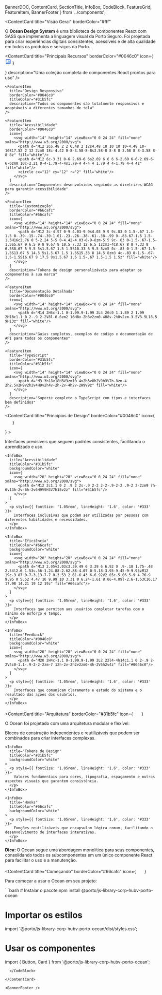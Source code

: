   BannerDOC,
  ContentCard,
  SectionTitle,
  InfoBox,
  CodeBlock,
  FeatureGrid,
  FeatureItem,
  BannerFooter
} from '../components';

<Meta title="Introdução" />

<BannerDOC title="Introdução ao Ocean" description="A biblioteca de componentes React da Porto Seguro." />

<ContentCard
  title="Visão Geral"
  borderColor="#fff"
>
  <p style={{
    fontSize: '1.1rem',
    lineHeight: '1.6',
    color: '#333',
    margin: 0
  }}>
    O <strong>Ocean Design System</strong> é uma biblioteca de componentes React com SASS que implementa a linguagem visual da Porto Seguro. Foi projetada para criar experiências digitais consistentes, acessíveis e de alta qualidade em todos os produtos e serviços da Porto.
  </p>
</ContentCard>

<ContentCard
  title="Principais Recursos"
  borderColor="#0046c0"
  icon={
    <svg width="20" height="20" viewBox="0 0 24 24" fill="#0046c0" xmlns="http://www.w3.org/2000/svg">
      <path d="M19 3H5C3.9 3 3 3.9 3 5V19C3 20.1 3.9 21 5 21H19C20.1 21 21 20.1 21 19V5C21 3.9 20.1 3 19 3ZM19 19H5V5H19V19Z" fill="#0046c0"/>
      <path d="M7 12H9V17H7V12Z" fill="#0046c0"/>
      <path d="M11 7H13V17H11V7Z" fill="#0046c0"/>
      <path d="M15 9H17V17H15V9Z" fill="#0046c0"/>
    </svg>
  }
>
  <FeatureGrid>
    <FeatureItem
      title="Componentes React"
      borderColor="#0046c0"
      icon={
        <svg width="14" height="14" viewBox="0 0 24 24" fill="none" xmlns="http://www.w3.org/2000/svg">
          <path d="M4 8H8V4H4V8ZM10 20H14V16H10V20ZM4 20H8V16H4V20ZM4 14H8V10H4V14ZM10 14H14V10H10V14ZM16 4V8H20V4H16ZM10 8H14V4H10V8ZM16 14H20V10H16V14ZM16 20H20V16H16V20Z" fill="white"/>
        </svg>
      }
      description="Uma coleção completa de componentes React prontos para uso"
    />

    <FeatureItem
      title="Design Responsivo"
      borderColor="#0046c0"
      titleColor="#31b5fc"
      description="Todos os componentes são totalmente responsivos e adaptáveis a diferentes tamanhos de tela"
    />

    <FeatureItem
      title="Acessibilidade"
      borderColor="#0046c0"
      icon={
        <svg width="14" height="14" viewBox="0 0 24 24" fill="none" xmlns="http://www.w3.org/2000/svg">
          <path d="M12 2C6.48 2 2 6.48 2 12s4.48 10 10 10 10-4.48 10-10S17.52 2 12 2zm0 18c-4.42 0-8-3.58-8-8s3.58-8 8-8 8 3.58 8 8-3.58 8-8 8z" fill="white"/>
          <path d="M12 6c-3.31 0-6 2.69-6 6s2.69 6 6 6 6-2.69 6-6-2.69-6-6-6zm0 10c-2.21 0-4-1.79-4-4s1.79-4 4-4 4 1.79 4 4-1.79 4-4 4z" fill="white"/>
          <circle cx="12" cy="12" r="2" fill="white"/>
        </svg>
      }
      description="Componentes desenvolvidos seguindo as diretrizes WCAG para garantir acessibilidade"
    />

    <FeatureItem
      title="Customização"
      borderColor="#66cafc"
      titleColor="#66cafc"
      icon={
        <svg width="14" height="14" viewBox="0 0 24 24" fill="none" xmlns="http://www.w3.org/2000/svg">
          <path d="M12 3c-4.97 0-9 4.03-9 9s4.03 9 9 9c.83 0 1.5-.67 1.5-1.5 0-.39-.15-.74-.39-1.01-.23-.26-.38-.61-.38-.99 0-.83.67-1.5 1.5-1.5H16c2.76 0 5-2.24 5-5 0-4.42-4.03-8-9-8zm-5.5 9c-.83 0-1.5-.67-1.5-1.5S5.67 9 6.5 9 8 9.67 8 10.5 7.33 12 6.5 12zm3-4C8.67 8 8 7.33 8 6.5S8.67 5 9.5 5s1.5.67 1.5 1.5S10.33 8 9.5 8zm5 0c-.83 0-1.5-.67-1.5-1.5S13.67 5 14.5 5s1.5.67 1.5 1.5S15.33 8 14.5 8zm3 4c-.83 0-1.5-.67-1.5-1.5S16.67 9 17.5 9s1.5.67 1.5 1.5-.67 1.5-1.5 1.5z" fill="white"/>
        </svg>
      }
      description="Tokens de design personalizáveis para adaptar os componentes à sua marca"
    />

    <FeatureItem
      title="Documentação Detalhada"
      borderColor="#0046c0"
      icon={
        <svg width="14" height="14" viewBox="0 0 24 24" fill="none" xmlns="http://www.w3.org/2000/svg">
          <path d="M14 2H6c-1.1 0-1.99.9-1.99 2L4 20c0 1.1.89 2 1.99 2H18c1.1 0 2-.9 2-2V8l-6-6zm2 16H8v-2h8v2zm0-4H8v-2h8v2zm-3-5V3.5L18.5 9H13z" fill="white"/>
        </svg>
      }
      description="Guias completos, exemplos de código e documentação de API para todos os componentes"
    />

    <FeatureItem
      title="TypeScript"
      borderColor="#31b5fc"
      titleColor="#31b5fc"
      icon={
        <svg width="14" height="14" viewBox="0 0 24 24" fill="none" xmlns="http://www.w3.org/2000/svg">
          <path d="M3 3h18v18H3V3zm10 4v2h3v8h2V9h3V7h-8zm-4 2h2.5v2H9v2h2v4H9v2h4v-2h-2v-4h2v-2H9V9z" fill="white"/>
        </svg>
      }
      description="Suporte completo a TypeScript com tipos e interfaces bem definidos"
    />
  </FeatureGrid>
</ContentCard>

<ContentCard
  title="Princípios de Design"
  borderColor="#0046c0"
  icon={
    <svg width="20" height="20" viewBox="0 0 24 24" fill="none" xmlns="http://www.w3.org/2000/svg">
      <path d="M12 2L4.5 20.29l.71.71L12 18l6.79 3 .71-.71L12 2z" fill="white"/>
    </svg>
  }
>
  <FeatureGrid>
    <InfoBox
      title="Consistência"
      titleColor="#0046c0"
      backgroundColor="white"
      icon={
        <svg width="20" height="20" viewBox="0 0 24 24" fill="none" xmlns="http://www.w3.org/2000/svg">
          <path d="M4 11h16v2H4z" fill="#0046c0"/>
        </svg>
      }
    >
      <p style={{ fontSize: '1.05rem', lineHeight: '1.6', color: '#333' }}>
        Interfaces previsíveis que seguem padrões consistentes, facilitando o aprendizado e uso.
      </p>
    </InfoBox>

    <InfoBox
      title="Acessibilidade"
      titleColor="#31b5fc"
      backgroundColor="white"
      icon={
        <svg width="20" height="20" viewBox="0 0 24 24" fill="none" xmlns="http://www.w3.org/2000/svg">
          <path d="M12 2c1.1 0 2 .9 2 2s-.9 2-2 2-2-.9-2-2 .9-2 2-2zm9 7h-6v13h-2v-6h-2v6H9V9H3V7h18v2z" fill="#31b5fc"/>
        </svg>
      }
    >
      <p style={{ fontSize: '1.05rem', lineHeight: '1.6', color: '#333' }}>
        Interfaces inclusivas que podem ser utilizadas por pessoas com diferentes habilidades e necessidades.
      </p>
    </InfoBox>

    <InfoBox
      title="Eficiência"
      titleColor="#66cafc"
      backgroundColor="white"
      icon={
        <svg width="20" height="20" viewBox="0 0 24 24" fill="none" xmlns="http://www.w3.org/2000/svg">
          <path d="M13 2.05v3.03c3.39.49 6 3.39 6 6.92 0 .9-.18 1.75-.48 2.54l2.6 1.53c.56-1.24.88-2.62.88-4.07 0-5.18-3.95-9.45-9-9.95zM12 19c-3.87 0-7-3.13-7-7 0-3.53 2.61-6.43 6-6.92V2.05c-5.06.5-9 4.76-9 9.95 0 5.52 4.47 10 9.99 10 3.31 0 6.24-1.61 8.06-4.09l-2.6-1.53C16.17 17.98 14.21 19 12 19z" fill="#66cafc"/>
        </svg>
      }
    >
      <p style={{ fontSize: '1.05rem', lineHeight: '1.6', color: '#333' }}>
        Interfaces que permitem aos usuários completar tarefas com o mínimo de esforço e tempo.
      </p>
    </InfoBox>

    <InfoBox
      title="Feedback"
      titleColor="#0046c0"
      backgroundColor="white"
      icon={
        <svg width="20" height="20" viewBox="0 0 24 24" fill="none" xmlns="http://www.w3.org/2000/svg">
          <path d="M20 2H4c-1.1 0-1.99.9-1.99 2L2 22l4-4h14c1.1 0 2-.9 2-2V4c0-1.1-.9-2-2-2zm-7 12h-2v-2h2v2zm0-4h-2V6h2v4z" fill="#0046c0"/>
        </svg>
      }
    >
      <p style={{ fontSize: '1.05rem', lineHeight: '1.6', color: '#333' }}>
        Interfaces que comunicam claramente o estado do sistema e o resultado das ações dos usuários.
      </p>
    </InfoBox>
  </FeatureGrid>
</ContentCard>

<ContentCard
  title="Arquitetura"
  borderColor="#31b5fc"
  icon={
    <svg width="20" height="20" viewBox="0 0 24 24" fill="none" xmlns="http://www.w3.org/2000/svg">
      <path d="M6.36 18.78L6.61 21l1.62-1.54 2.77-7.6c-.68-.17-1.28-.51-1.77-.98L6.36 18.78z" fill="white"/>
      <path d="M14.77 10.88c-.49.47-1.1.81-1.77.98l2.77 7.6L17.39 21l.26-2.22-2.88-7.9zM15 8c0-1.3-.84-2.4-2-2.82V3h-2v2.18C9.84 5.6 9 6.7 9 8c0 1.66 1.34 3 3 3s3-1.34 3-3zm-3 1c-.55 0-1-.45-1-1s.45-1 1-1 1 .45 1 1-.45 1-1 1z" fill="white"/>
    </svg>
  }
>
  <p style={{ fontSize: '1.1rem', lineHeight: '1.6', color: '#333', marginBottom: '1.5rem' }}>
    O Ocean foi projetado com uma arquitetura modular e flexível:
  </p>

  <FeatureGrid>
    <InfoBox
      title="Componentes"
      titleColor="#0046c0"
      backgroundColor="white"
    >
      <p style={{ fontSize: '1.05rem', lineHeight: '1.6', color: '#333' }}>
        Blocos de construção independentes e reutilizáveis que podem ser combinados para criar interfaces complexas.
      </p>
    </InfoBox>

    <InfoBox
      title="Tokens de Design"
      titleColor="#31b5fc"
      backgroundColor="white"
    >
      <p style={{ fontSize: '1.05rem', lineHeight: '1.6', color: '#333' }}>
        Valores fundamentais para cores, tipografia, espaçamento e outros aspectos visuais que garantem consistência.
      </p>
    </InfoBox>

    <InfoBox
      title="Hooks"
      titleColor="#66cafc"
      backgroundColor="white"
    >
      <p style={{ fontSize: '1.05rem', lineHeight: '1.6', color: '#333' }}>
        Funções reutilizáveis que encapsulam lógica comum, facilitando o desenvolvimento de interfaces interativas.
      </p>
    </InfoBox>
  </FeatureGrid>
  <div style={{
    fontSize: '1.1rem',
    lineHeight: '1.6',
    color: '#333',
    padding: '1rem',
    background: '#eef9ff',
    borderRadius: '8px',
    borderLeft: '3px solid #31b5fc',
    marginTop: '1.5rem'
  }}>
    <strong>Dica:</strong> O Ocean segue uma abordagem monolítica para seus componentes, consolidando todos os subcomponentes em um único componente React para facilitar o uso e a manutenção.
  </div>
</ContentCard>

<ContentCard
  title="Começando"
  borderColor="#66cafc"
  icon={
    <svg width="20" height="20" viewBox="0 0 24 24" fill="none" xmlns="http://www.w3.org/2000/svg">
      <path d="M13 4v2.67l-1 1-1-1V4h2m7 7v2h-2.67l-1-1 1-1H20M6.67 11l1 1-1 1H4v-2h2.67M12 16.33l1 1V20h-2v-2.67l1-1M15 2H9v5.5l3 3 3-3V2zm7 7h-5.5l-3 3 3 3H22V9zM7.5 9H2v6h5.5l3-3-3-3zm4.5 4.5l-3 3V22h6v-5.5l-3-3z" fill="white"/>
    </svg>
  }
>
  <p style={{ fontSize: '1.1rem', lineHeight: '1.6', color: '#333', marginBottom: '1.5rem' }}>
    Para começar a usar o Ocean em seu projeto:
  </p>

  <CodeBlock>
```bash
# Instalar o pacote
npm install @porto/js-library-corp-hubv-porto-ocean

# Importar os estilos
import '@porto/js-library-corp-hubv-porto-ocean/dist/styles.css';

# Usar os componentes
import { Button, Card } from '@porto/js-library-corp-hubv-porto-ocean';
```
  </CodeBlock>

</ContentCard>

<BannerFooter />
